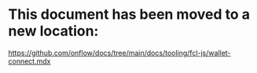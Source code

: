 # This document has been moved to a new location:

https://github.com/onflow/docs/tree/main/docs/tooling/fcl-js/wallet-connect.mdx
